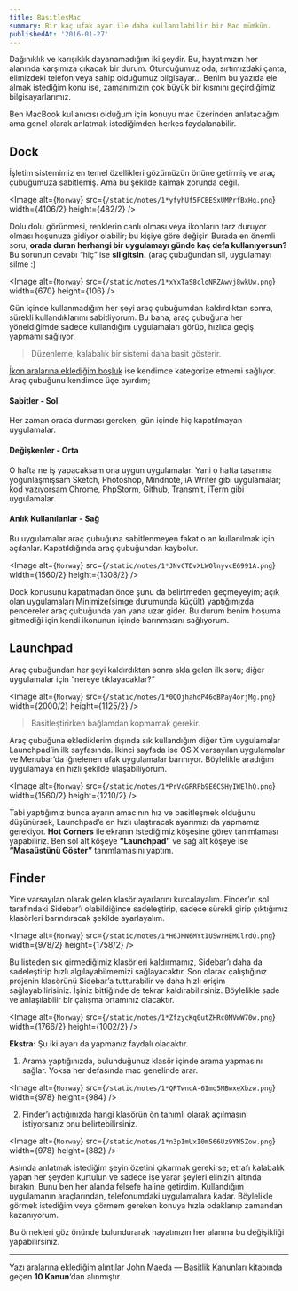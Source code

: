 ```yaml
---
title: BasitleşMac
summary: Bir kaç ufak ayar ile daha kullanılabilir bir Mac mümkün.
publishedAt: '2016-01-27'
---
```


Dağınıklık ve karışıklık dayanamadığım iki şeydir. Bu, hayatımızın her alanında karşımıza çıkacak bir durum. Oturduğumuz oda, sırtımızdaki çanta, elimizdeki telefon veya sahip olduğumuz bilgisayar… Benim bu yazıda ele almak istediğim konu ise, zamanımızın çok büyük bir kısmını geçirdiğimiz bilgisayarlarımız.


Ben MacBook kullanıcısı olduğum için konuyu mac üzerinden anlatacağım ama genel olarak anlatmak istediğimden herkes faydalanabilir.

## Dock

İşletim sistemimiz en temel özellikleri gözümüzün önüne getirmiş ve araç çubuğumuza sabitlemiş. Ama bu şekilde kalmak zorunda değil.

<Image
  alt={`Norway`}
  src={`/static/notes/1*yfyhUf5PCBESxUMPrfBxHg.png`}
  width={4106/2}
  height={482/2}
/>

Dolu dolu görünmesi, renklerin canlı olması veya ikonların tarz duruyor olması hoşunuza gidiyor olabilir; bu kişiye göre değişir. Burada en önemli soru, **orada duran herhangi bir uygulamayı günde kaç defa kullanıyorsun?** Bu sorunun cevabı “hiç” ise **sil gitsin.** (araç çubuğundan sil, uygulamayı silme :)


<Image
  alt={`Norway`}
  src={`/static/notes/1*xYxTaS8clqNRZAwvj8wkUw.png`}
  width={670}
  height={106}
/>

Gün içinde kullanmadığım her şeyi araç çubuğumdan kaldırdıktan sonra, sürekli kullandıklarımı sabitliyorum. Bu bana; araç çubuğuna her yöneldiğimde sadece kullandığım uygulamaları görüp, hızlıca geçiş yapmamı sağlıyor.

> Düzenleme, kalabalık bir sistemi daha basit gösterir.

[İkon aralarına eklediğim boşluk](https://css-tricks.com/snippets/html/add-spaces-to-dock-in-os-x/) ise kendimce kategorize etmemi sağlıyor. Araç çubuğunu kendimce üçe ayırdım;

#### Sabitler - Sol

Her zaman orada durması gereken, gün içinde hiç kapatılmayan uygulamalar.

#### Değişkenler - Orta

O hafta ne iş yapacaksam ona uygun uygulamalar. Yani o hafta tasarıma yoğunlaşmışsam Sketch, Photoshop, Mindnote, iA Writer gibi uygulamalar; kod yazıyorsam Chrome, PhpStorm, Github, Transmit, iTerm gibi uygulamalar.

#### Anlık Kullanılanlar - Sağ

Bu uygulamalar araç çubuğuna sabitlenmeyen fakat o an kullanılmak için açılanlar. Kapatıldığında araç çubuğundan kaybolur.

<Image
  alt={`Norway`}
  src={`/static/notes/1*JNvCTDvXLWOlnyvcE6991A.png`}
  width={1560/2}
  height={1308/2}
/>

Dock konusunu kapatmadan önce şunu da belirtmeden geçmeyeyim; açık olan uygulamaları Minimize(simge durumunda küçült) yaptığımızda pencereler araç çubuğunda yan yana uzar gider. Bu durum benim hoşuma gitmediği için kendi ikonunun içinde barınmasını sağlıyorum.

## Launchpad

Araç çubuğundan her şeyi kaldırdıktan sonra akla gelen ilk soru; diğer uygulamalar için “nereye tıklayacaklar?”

<Image
  alt={`Norway`}
  src={`/static/notes/1*0QOjhahdP46qBPay4orjMg.png`}
  width={2000/2}
  height={1125/2}
/>

> Basitleştirirken bağlamdan kopmamak gerekir.

Araç çubuğuna eklediklerim dışında sık kullandığım diğer tüm uygulamalar Launchpad’in ilk sayfasında. İkinci sayfada ise OS X varsayılan uygulamalar ve Menubar’da iğnelenen ufak uygulamalar barınıyor. Böylelikle aradığım uygulamaya en hızlı şekilde ulaşabiliyorum.

<Image
  alt={`Norway`}
  src={`/static/notes/1*PrVcGRRFb9E6CSHyIWElhQ.png`}
  width={1560/2}
  height={1210/2}
/>

Tabi yaptığımız bunca ayarın amacının hız ve basitleşmek olduğunu düşünürsek, Launchpad’e en hızlı ulaştıracak ayarımızı da yapmamız gerekiyor. **Hot Corners** ile ekranın istediğimiz köşesine görev tanımlaması yapabiliriz. Ben sol alt köşeye **“Launchpad”** ve sağ alt köşeye ise **“Masaüstünü Göster”** tanımlamasını yaptım.

## Finder

Yine varsayılan olarak gelen klasör ayarlarını kurcalayalım. Finder’ın sol tarafındaki Sidebar’ı olabildiğince sadeleştirip, sadece sürekli girip çıktığımız klasörleri barındıracak şekilde ayarlayalım.

<Image
  alt={`Norway`}
  src={`/static/notes/1*H6JMN6MYtIUSwrHEMClrdQ.png`}
  width={978/2}
  height={1758/2}
/>

Bu listeden sık girmediğimiz klasörleri kaldırmamız, Sidebar’ı daha da sadeleştirip hızlı algılayabilmemizi sağlayacaktır. Son olarak çalıştığınız projenin klasörünü Sidebar’a tutturabilir ve daha hızlı erişim sağlayabilirisiniz. İşiniz bittiğinde de tekrar kaldırabilirsiniz. Böylelikle sade ve anlaşılabilir bir çalışma ortamınız olacaktır.

<Image
  alt={`Norway`}
  src={`/static/notes/1*ZfzycKq0utZHRc0MVwW70w.png`}
  width={1766/2}
  height={1002/2}
/>

**Ekstra:** Şu iki ayarı da yapmanız faydalı olacaktır.

1. Arama yaptığınızda, bulunduğunuz klasör içinde arama yapmasını sağlar. Yoksa her defasında mac genelinde arar.

<Image
  alt={`Norway`}
  src={`/static/notes/1*QPTwndA-6Imq5MBwxeXbzw.png`}
  width={978}
  height={984}
/>

2. Finder’ı açtığınızda hangi klasörün ön tanımlı olarak açılmasını istiyorsanız onu belirtebilirsiniz.

<Image
  alt={`Norway`}
  src={`/static/notes/1*n3pImUxI0m566Uz9YM5Zow.png`}
  width={978}
  height={882}
/>

Aslında anlatmak istediğim şeyin özetini çıkarmak gerekirse; etrafı kalabalık yapan her şeyden kurtulun ve sadece işe yarar şeyleri elinizin altında bırakın. Bunu ben her alanda felsefe haline getirdim. Kullandığım uygulamanın araçlarından, telefonumdaki uygulamalara kadar. Böylelikle görmek istediğim veya görmem gereken konuya hızla odaklanıp zamandan kazanıyorum.

Bu örnekleri göz önünde bulundurarak hayatınızın her alanına bu değişikliği yapabilirsiniz.

<hr/>

Yazı aralarına eklediğim alıntılar [John Maeda — Basitlik Kanunları](http://www.kitapyurdu.com/kitap/basitlik-kanunlari/132034.html) kitabında geçen **10 Kanun**‘dan alınmıştır.
